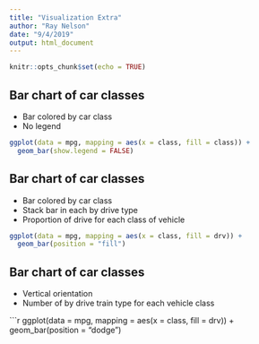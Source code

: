 ```yaml
---
title: "Visualization Extra"
author: "Ray Nelson"
date: "9/4/2019"
output: html_document
---
```


```r
knitr::opts_chunk$set(echo = TRUE)
```

## Bar chart of car classes  
*  Bar colored by car class  
*  No legend  

```r
ggplot(data = mpg, mapping = aes(x = class, fill = class)) +
  geom_bar(show.legend = FALSE)
```

## Bar chart of car classes  
*  Bar colored by car class  
*  Stack bar in each by drive type  
*  Proportion of drive for each class of vehicle  

```r
ggplot(data = mpg, mapping = aes(x = class, fill = drv)) +
  geom_bar(position = "fill")
```  

## Bar chart of car classes  
*  Vertical orientation  
*  Number of by drive train type for each vehicle class  

```r
ggplot(data = mpg, mapping = aes(x = class, fill = drv)) +
  geom_bar(position = "dodge")